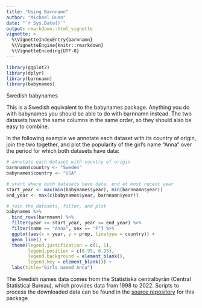 ```yaml
---
title: "Using Barnnamn"
author: "Michael Dunn"
date: "`r Sys.Date()`"
output: rmarkdown::html_vignette
vignette: >
  %\VignetteIndexEntry{barnnamn}
  %\VignetteEngine{knitr::rmarkdown}
  %\VignetteEncoding{UTF-8}
---
```


```r
library(ggplot2)
library(dplyr)
library(barnnamn)
library(babynames)
```

Swedish babynames

This is a Swedish equivalent to the babynames package. Anything you do with babynames you should be able to do with barnnamn instead. The two datasets have the same columns in the same order, so they should also be easy to combine.

In the following example we annotate each dataset with its country of origin, join the two together, and plot the popularity of the girl's name "Anna" over the period for which both datasets have data:

```R
# annotate each dataset with country of origin
barnnamn$country <- "Sweden"
babynames$country <- "USA"

# start where both datasets have data, end at most recent year
start_year <- max(min(babynames$year), min(barnnamn$year))
end_year <- max(c(babynames$year, barnnamn$year))

# join the datasets, filter, and plot
babynames %>%
  bind_rows(barnnamn) %>%
  filter(year >= start_year, year <= end_year) %>%
  filter(name == "Anna", sex == "F") %>%
  ggplot(aes(x = year, y = prop, linetype = country)) +
  geom_line() +
  theme(legend.justification = c(1, 1),
        legend.position = c(0.95, 0.95),
        legend.background = element_blank(),
        legend.key = element_blank()) +
  labs(title="Girls named Anna")
```

The Swedish names data comes from the Statistiska centralbyrån (Central Statistical Bureau), which provides data from 1998 to 2022. Scripts to process the downloaded data can be found in the [source repository](https://github.com/evoling/barnnamn/) for this package 

